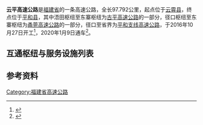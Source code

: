 {{中国高速公路信息框
|编号=G1523
|名称=甬莞高速公路（径口 - 东寨）
|路线简称=云平
|规划总里程=97.792
|起点=[[云霄县|云霄县]]
|终点=[[平和县|平和县]]
|始建日期=2016年10月27日
|最近通车日期=2020年1月9日
}}
{{中国高速公路信息框
|省名=Fujian
|编号=S62/S63
|自定头部=[[File:Fujian_Expwy_S62_sign_no_name.svg|80px]][[File:Fujian_Expwy_S63_sign_no_name.svg|80px]]
|名称=平和支线高速公路<br/>古平高速公路（浯田 - 东寨）
|路线简称=云平
|规划总里程=97.792
|起点=[[云霄县|云霄县]]
|终点=[[平和县|平和县]]
|始建日期=2016年10月27日
|最近通车日期=2020年1月9日
}}
'''云平高速公路'''是[[福建省|福建省]]的一条高速公路，全长97.792公里，起点位于[[云霄县|云霄县]]，终点位于[[平和县|平和县]]，其中浯田枢纽至东寨枢纽为[[古平高速公路|古平高速公路]]的一部分，径口枢纽至东寨枢纽为[[甬莞高速公路|甬莞高速公路]]的一部分，径口至省界为[[平和支线高速公路|平和支线高速公路]]，于2016年10月27日开工<ref>{{Cite web|title=“云平高速”开工建设 将拉近闽南与粤东距离-《平和网》|url=https://www.fjph.com.cn/ShowInfo.aspx?id=150547|accessdate=2020-11-28|work=www.fjph.com.cn|archive-date=2020-12-08|archive-url=https://web.archive.org/web/20201208105823/https://www.fjph.com.cn/ShowInfo.aspx?id=150547|dead-url=no}}</ref>，2020年1月9日通车<ref>{{Cite web|title=云平高速正式通车 厦漳泉通往粤东的最佳捷径|url=http://fj.sina.com.cn/news/m/2020-01-10/detail-iihnzahk3145733.shtml|accessdate=2020-11-28|work=fj.sina.com.cn|archive-date=2020-09-26|archive-url=https://web.archive.org/web/20200926154300/http://fj.sina.com.cn/news/m/2020-01-10/detail-iihnzahk3145733.shtml|dead-url=no}}</ref>。
==互通枢纽与服务设施列表==
{{Start expwy exit box|place=1}}
{{Expwy exit group|{{China Expwy Name|S63|P=Fujian|路段}}|place=1}}
{{Expwy exit item|type=H|name=浯田|place=[[漳州市|漳州市]]<br/>[[云霄县|云霄县]]|place rows=3|highway connection={{China Expwy Name|G15}}}}
{{Expwy exit item|type=E|name=云霄火田|road connection={{中国国道名|324}}}}
{{Expwy exit item|type=E|name=云霄下河|road connection={{中国国道名|357}}}}
{{Expwy exit item|type=S|name=美峰|place=[[漳州市|漳州市]]<br/>[[平和县|平和县]]|place rows=2}}
{{Expwy exit item|type=E|name=平和安厚|road connection={{中国省道名|309|P=福建}}}}
{{Expwy exit group|{{China Expwy Name|G1523|路段}}|place=1}}
{{Expwy exit item|type=H|name=东寨|place=[[漳州市|漳州市]]<br/>[[平和县|平和县]]|place rows=1|highway connection={{China Expwy Name|G1523}}}}
{{Expwy exit group|{{China Expwy Name|S62|P=Fujian|路段}}|place=1}}
{{Expwy exit item|type=H|name=径口|place=[[漳州市|漳州市]]<br/>[[平和县|平和县]]|place rows=7|highway connection={{China Expwy Name|G1523}}}}
{{Expwy exit item|type=E|name=平和坂仔}}
{{Expwy exit item|type=S|name=坂仔语堂}}
{{Expwy exit item|type=E|name=平和霞寨|road connection={{中国国道名|357}}}}
{{Expwy exit item|type=E|name=平和九峰|road connection={{中国国道名|355}}}}
{{Expwy exit item|type=S|name=黄田|state=U}}
{{Expwy exit item|type=E|name=平和长乐|road connection=秀秀线|comment=限云霄方向入，平和方向出}}
{{Expwy exit item|type=B|name=闽粤界|state=U|place=闽粤界|place rows=1|highway connection={{China Expwy Name|S68|P=Guangdong}}}}
{{End expwy exit box|place=1}}

==参考资料==
{{Reflist}}
{{福建省高速公路}}

[[Category:福建省高速公路|Category:福建省高速公路]]